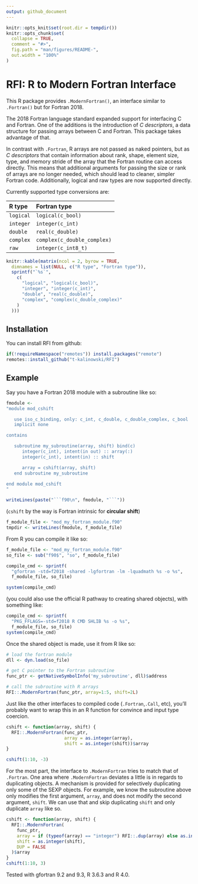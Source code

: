 ```yaml
---
output: github_document
---
```


<!-- README.md is generated from README.Rmd. Please edit that file -->

```r
knitr::opts_knit$set(root.dir = tempdir())
knitr::opts_chunk$set(
  collapse = TRUE,
  comment = "#>",
  fig.path = "man/figures/README-",
  out.width = "100%"
)

```

# RFI: R to Modern Fortran Interface

<!-- badges: start -->
<!-- badges: end -->


This R package provides `.ModernFortran()`, an interface similar to `.Fortran()`
but for Fortran 2018.

The 2018 Fortran language standard expanded support for interfacing C and Fortran. 
One of the additions is the introduction of *C descriptors*, a data structure 
for passing arrays between C and Fortran. This package takes advantage of that. 

In contrast with `.Fortran`, R arrays are not passed as naked pointers, but as
*C descriptors* that contain information about rank, shape, element size, type,
and memory stride of the array that the Fortran routine can access directly.
This means that additional arguments for passing the size or rank of arrays are
no longer needed, which should lead to cleaner, simpler Fortran code.
Additionally, logical and raw types are now supported directly.

Currently supported type conversions are:

|R type    |Fortran type                |
|:---------|:---------------------------|
|`logical` |`logical(c_bool)`           |
|`integer` |`integer(c_int)`            |
|`double`  |`real(c_double)`            |
|`complex` |`complex(c_double_complex)` |
|`raw`     |`integer(c_int8_t)`         |



```r
knitr::kable(matrix(ncol = 2, byrow = TRUE,
  dimnames = list(NULL, c("R type", "Fortran type")),
  sprintf("`%s`",
    c(
      "logical", "logical(c_bool)",
      "integer", "integer(c_int)",
      "double", "real(c_double)",
      "complex", "complex(c_double_complex)"
    )
  )))
```

## Installation

You can install RFI from github:
```r
if(!requireNamespace("remotes")) install.packages("remote")
remotes::install_github("t-kalinowski/RFI")
```

## Example

Say you have a Fortran 2018 module with a subroutine like so:

```r
fmodule <- 
"module mod_cshift

   use iso_c_binding, only: c_int, c_double, c_double_complex, c_bool
   implicit none

contains

   subroutine my_subroutine(array, shift) bind(c)
      integer(c_int), intent(in out) :: array(:)
      integer(c_int), intent(in) :: shift

      array = cshift(array, shift)
   end subroutine my_subroutine

end module mod_cshift
"
```

```r
writeLines(paste("```f90\n", fmodule, "```"))
```
(`cshift` by the way is Fortran intrinsic for **circular shift**)


```r
f_module_file <- "mod_my_fortran_module.f90"
tmpdir <- writeLines(fmodule, f_module_file)
```


From R you can compile it like so:
```r
f_module_file <- "mod_my_fortran_module.f90"
so_file <- sub("f90$", "so", f_module_file)

compile_cmd <- sprintf(
  "gfortran -std=f2018 -shared -lgfortran -lm -lquadmath %s -o %s",
  f_module_file, so_file)

system(compile_cmd)
```

(you could also use the official R pathway to creating shared objects), with something like: 

```r
compile_cmd <- sprintf(
  "PKG_FFLAGS=-std=f2018 R CMD SHLIB %s -o %s",
  f_module_file, so_file)
system(compile_cmd)
```

Once the shared object is made, use it from R like so:
```r
# load the fortran module
dll <- dyn.load(so_file)

# get C pointer to the Fortran subroutine
func_ptr <- getNativeSymbolInfo('my_subroutine', dll)$address

# call the subroutine with R arrays
RFI::.ModernFortran(func_ptr, array=1:5, shift=2L)
```

Just like the other interfaces to compiled code (`.Fortran`,`.Call`, etc),
you'll probably want to wrap this in an R function for convince and input type
coercion.
```r

cshift <- function(array, shift) {
  RFI::.ModernFortran(func_ptr, 
                      array = as.integer(array), 
                      shift = as.integer(shift))$array
}

cshift(1:10, -3)
```

For the most part, the interface to `.ModernFortran` tries to match that of
`.Fortran`. One area where `.ModernFortran` deviates a little is in regards to
duplicating objects. A mechanism is provided for selectively duplicating only
some of the SEXP objects. For example, we know the subroutine above only
modifies the first argument, `array`, and does not modify the second argument,
`shift`. We can use that and skip duplicating `shift` and only duplicate `array`
like so.
```r
cshift <- function(array, shift) {
  RFI::.ModernFortran(
    func_ptr,
    array = if (typeof(array) == "integer") RFI::.dup(array) else as.integer(array),
    shift = as.integer(shift),
    DUP = FALSE
  )$array
}
cshift(1:10, 3)
```


Tested with gfortran 9.2 and 9.3, R 3.6.3 and R 4.0.

